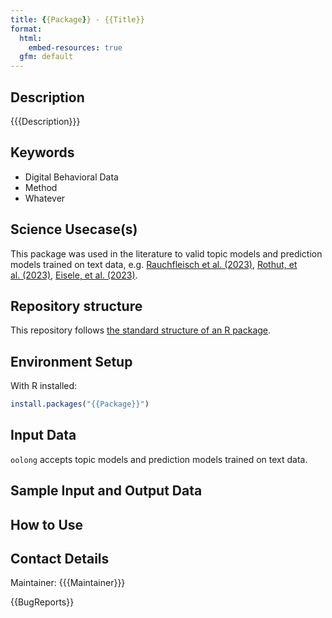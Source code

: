 ```yaml
---
title: {{Package}} - {{Title}}
format:
  html:
    embed-resources: true
  gfm: default
---
```


## Description

<!-- - Provide a brief and clear description of the method, its purpose, and what it aims to achieve. Add a link to a related paper from social science domain and show how your method can be applied to solve that research question.   -->

{{{Description}}}

## Keywords

<!-- EDITME -->

* Digital Behavioral Data 
* Method
* Whatever

## Science Usecase(s)

<!-- - Include usecases from social sciences that would make this method applicable in a certain scenario.  -->
<!-- The use cases or research questions mentioned should arise from the latest social science literature cited in the description. -->

This package was used in the literature to valid topic models and prediction models trained on text data, e.g. [Rauchfleisch et al. (2023)](10.1080/17512786.2022.2110928), [Rothut, et al. (2023)](https://doi.org/10.1177/14614448231164409), [Eisele, et al. (2023)](https://doi.org/10.1080/19312458.2023.2230560).

## Repository structure

This repository follows [the standard structure of an R package](https://cran.r-project.org/doc/FAQ/R-exts.html#Package-structure).

## Environment Setup

With R installed:

```r
install.packages("{{Package}}")
```

<!-- ## Hardware Requirements (Optional) -->
<!-- - The hardware requirements may be needed in specific cases when a method is known to require more memory/compute power.  -->
<!-- - The method need to be executed on a specific architecture (GPUs, Hadoop cluster etc.) -->


## Input Data 

<!-- - The input data has to be a Digital Behavioral Data (DBD) Dataset -->
<!-- - You can provide link to a public DBD dataset. GESIS DBD datasets (https://www.gesis.org/en/institute/digital-behavioral-data) -->

`oolong` accepts topic models and prediction models trained on text data.

## Sample Input and Output Data

<!-- - Show how the input data looks like through few sample instances -->
<!-- - Providing a sample output on the sample input to help cross check  -->

## How to Use

<!-- - Providing HowTos on the method for different types of usages -->
<!-- - Describe how the method should be used, including installation, configuration, and any specific instructions for users. -->

## Contact Details

Maintainer: {{{Maintainer}}}

{{BugReports}}

<!-- ## Publication -->
<!-- - Include information on publications or articles related to the method, if applicable. -->

<!-- ## Acknowledgements -->
<!-- - Acknowledgements if any -->

<!-- ## Disclaimer -->
<!-- - Add any disclaimers, legal notices, or usage restrictions for the method, if necessary. -->

